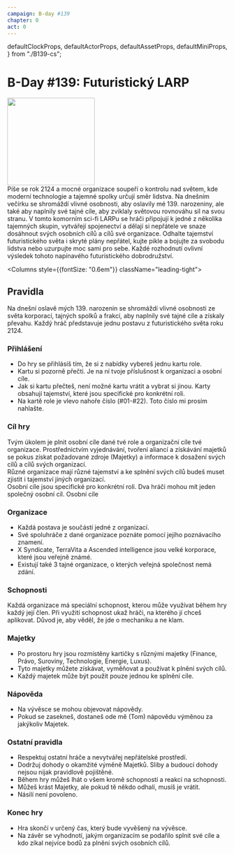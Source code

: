 ```yaml
---
campaign: B-day #139
chapter: 0
act: 0
---
```


  defaultClockProps,
  defaultActorProps,
  defaultAssetProps,
  defaultMiniProps,
} from "./B139-cs";

<h1 className="mb-0">B-Day #139: Futuristický LARP</h1>

<Columns className="leading-tight">

<img src="/B139/intro.jpg" height="200" className="m-0" />

<div className="leading-tight m-0" style={{fontSize: "1.0em", margin: "-1.25em 0"}}>
Píše se rok 2124 a mocné organizace soupeří o kontrolu nad světem, kde moderní technologie a tajemné spolky určují směr lidstva. Na dnešním večírku se shromáždí vlivné osobnosti, aby oslavily mé 139. narozeniny, ale také aby naplnily své tajné cíle, aby zviklaly světovou rovnováhu sil na svou stranu.
V tomto komorním sci-fi LARPu se hráči připojují k jedné z několika tajemných skupin, vytvářejí spojenectví a dělají si nepřátele ve snaze dosáhnout svých osobních cílů a cílů své organizace. Odhalte tajemství futuristického světa i skryté plány nepřátel, kujte pikle a bojujte za svobodu lidstva nebo uzurpujte moc sami pro sebe. Každé rozhodnutí ovlivní výsledek tohoto napínavého futuristického dobrodružství.
</div>

</Columns>

<Columns style={{fontSize: "0.6em"}} className="leading-tight">

<div style={{ marginTop: "-2em", fontSize: "0.8em"}}>

## Pravidla

Na dnešní oslavě mých 139. narozenin se shromáždí vlivné osobnosti ze světa korporací, tajných spolků a frakcí, aby naplnily své tajné cíle a získaly převahu. Každý hráč představuje jednu postavu z futuristického světa roku 2124.

### Přihlášení

-   Do hry se přihlásíš tím, že si z nabídky vybereš jednu kartu role.
-   Kartu si pozorně přečti. Je na ní tvoje příslušnost k organizaci a osobní cíle.
-   Jak si kartu přečteš, není možné kartu vrátit a vybrat si jinou. Karty obsahují tajemství, které jsou specifické pro konkrétní roli.
-   Na kartě role je vlevo nahoře číslo (#01-#22). Toto číslo mi prosím nahlašte.

### Cíl hry

Tvým úkolem je plnit osobní cíle dané tvé role a organizační cíle tvé organizace. Prostřednictvím vyjednávání, tvoření aliancí a získávání majetků se pokus získat požadované zdroje (Majetky) a informace k dosažení svých cílů a cílů svých organizací.  
Různé organizace mají různé tajemství a ke splnění svých cílů budeš muset zjistit i tajemství jiných organizací.  
Osobní cíle jsou specifické pro konkrétní roli. Dva hráči mohou mít jeden společný osobní cíl. Osobní cíle

### Organizace

-   Každá postava je součástí jedné z organizací.
-   Své spoluhráče z dané organizace poznáte pomocí jejího poznávacího znamení.
-   X Syndicate, TerraVita a Ascended intelligence jsou velké korporace, které jsou veřejně známé.
-   Existují také 3 tajné organizace, o kterých veřejná společnost nemá zdání.

</div>

<div style={{ marginTop: "-1.5em", fontSize: "0.8em"}}>


### Schopnosti

Každá organizace má speciální schopnost, kterou může využívat během hry každý její člen. Při využití schopnost ukaž hráči, na kterého jí chceš aplikovat. Důvod je, aby věděl, že jde o mechaniku a ne klam.

### Majetky

-   Po prostoru hry jsou rozmístěny kartičky s různými majetky (Finance, Právo, Suroviny, Technologie, Energie, Luxus).
-   Tyto majetky můžete získávat, vyměňovat a používat k plnění svých cílů.
-   Každý majetek může být použit pouze jednou ke splnění cíle.

### Nápověda

-   Na vývěsce se mohou objevovat nápovědy.
-   Pokud se zasekneš, dostaneš ode mě (Tom) nápovědu výměnou za jakýkoliv Majetek.

### Ostatní pravidla

-   Respektuj ostatní hráče a nevytvářej nepřátelské prostředí.
-   Dodržuj dohody o okamžité výměně Majetků. Sliby a budoucí dohody nejsou nijak pravidlově pojištěné.
-   Během hry můžeš lhát o všem kromě schopností a reakcí na schopnosti.
-   Můžeš krást Majetky, ale pokud tě někdo odhalí, musíš je vrátit.
-   Násilí není povoleno.

### Konec hry

-   Hra skončí v určený čas, který bude vyvěšený na vývěsce. 
-   Na závěr se vyhodnotí, jakým organizacím se podařilo splnit své cíle a kdo zíkal nejvíce bodů za plnění svých osobních cílů.

</div>
</Columns>



